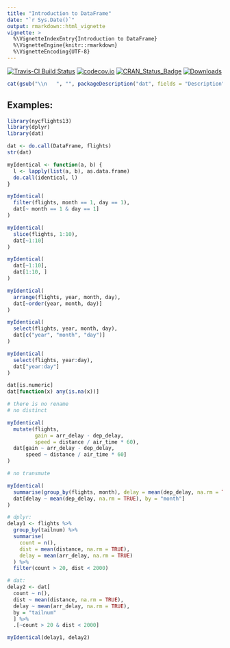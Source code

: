 ```yaml
---
title: "Introduction to DataFrame"
date: "`r Sys.Date()`"
output: rmarkdown::html_vignette
vignette: >
  %\VignetteIndexEntry{Introduction to DataFrame}
  %\VignetteEngine{knitr::rmarkdown}
  %\VignetteEncoding{UTF-8}
---
```


[![Travis-CI Build Status](https://travis-ci.org/wahani/dat.svg?branch=master)](https://travis-ci.org/wahani/dat)
[![codecov.io](https://codecov.io/github/wahani/dat/coverage.svg?branch=master)](https://codecov.io/github/wahani/dat?branch=master)
[![CRAN_Status_Badge](http://www.r-pkg.org/badges/version/dat)](http://cran.r-project.org/package=dat)
[![Downloads](http://cranlogs.r-pkg.org/badges/dat?color=brightgreen)](http://www.r-pkg.org/pkg/dat)

```r
cat(gsub("\\n   ", "", packageDescription("dat", fields = "Description")))
```

## Examples:
```r
library(nycflights13)
library(dplyr)
library(dat)

dat <- do.call(DataFrame, flights)
str(dat)

myIdentical <- function(a, b) {
  l <- lapply(list(a, b), as.data.frame)
  do.call(identical, l)
}

myIdentical(
  filter(flights, month == 1, day == 1),
  dat[~ month == 1 & day == 1]
)

myIdentical(
  slice(flights, 1:10),
  dat[~1:10]
)

myIdentical(
  dat[~1:10],
  dat[1:10, ]
)

myIdentical(
  arrange(flights, year, month, day),
  dat[~order(year, month, day)]
)

myIdentical(
  select(flights, year, month, day),
  dat[c("year", "month", "day")]
)

myIdentical(
  select(flights, year:day),
  dat["year:day"]
)

dat[is.numeric]
dat[function(x) any(is.na(x))]

# there is no rename
# no distinct

myIdentical(
  mutate(flights,
         gain = arr_delay - dep_delay,
         speed = distance / air_time * 60),
  dat[gain ~ arr_delay - dep_delay,
      speed ~ distance / air_time * 60]
)

# no transmute

myIdentical(
  summarise(group_by(flights, month), delay = mean(dep_delay, na.rm = TRUE)),
  dat[delay ~ mean(dep_delay, na.rm = TRUE), by = "month"]
)

# dplyr:
delay1 <- flights %>%
  group_by(tailnum) %>%
  summarise(
    count = n(),
    dist = mean(distance, na.rm = TRUE),
    delay = mean(arr_delay, na.rm = TRUE)
  ) %>%
  filter(count > 20, dist < 2000)

# dat:
delay2 <- dat[
  count ~ n(),
  dist ~ mean(distance, na.rm = TRUE),
  delay ~ mean(arr_delay, na.rm = TRUE),
  by = "tailnum"
  ] %>%
  .[~count > 20 & dist < 2000]

myIdentical(delay1, delay2)


```

